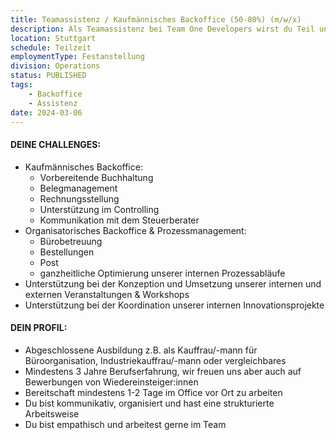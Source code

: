 ```yaml
---
title: Teamassistenz / Kaufmännisches Backoffice (50-80%) (m/w/x)
description: Als Teamassistenz bei Team One Developers wirst du Teil unseres Backoffice Teams. Du bist für die Organisation unseres Büros zuständig und übernimmst alle anfallenden kaufmännischen Aufgaben. Dabei bist du u.a. für die vorbereitende Buchhaltung verantwortlich und bereitest Controlling Reports für die Geschäftsführung vor. Außerdem unterstützt du das HR-Team bei der Organisation unserer zahlreichen internen und externen Events.
location: Stuttgart
schedule: Teilzeit
employmentType: Festanstellung
division: Operations
status: PUBLISHED
tags:
    - Backoffice
    - Assistenz
date: 2024-03-06
---
```


#### DEINE CHALLENGES:

-   Kaufmännisches Backoffice:
    - Vorbereitende Buchhaltung
    - Belegmanagement
    - Rechnungsstellung 
    - Unterstützung im Controlling
    - Kommunikation mit dem Steuerberater
-   Organisatorisches Backoffice & Prozessmanagement:
    - Bürobetreuung 
    - Bestellungen
    - Post
    - ganzheitliche Optimierung unserer internen Prozessabläufe
-   Unterstützung bei der Konzeption und Umsetzung unserer internen und externen Veranstaltungen & Workshops
-   Unterstützung bei der Koordination unserer internen Innovationsprojekte

#### DEIN PROFIL:

-   Abgeschlossene Ausbildung z.B. als Kauffrau/-mann für Büroorganisation, Industriekauffrau/-mann oder vergleichbares
-   Mindestens 3 Jahre Berufserfahrung, wir freuen uns aber auch auf Bewerbungen von Wiedereinsteiger:innen
-   Bereitschaft mindestens 1-2 Tage im Office vor Ort zu arbeiten
-   Du bist kommunikativ, organisiert und hast eine strukturierte Arbeitsweise
-   Du bist empathisch und arbeitest gerne im Team
